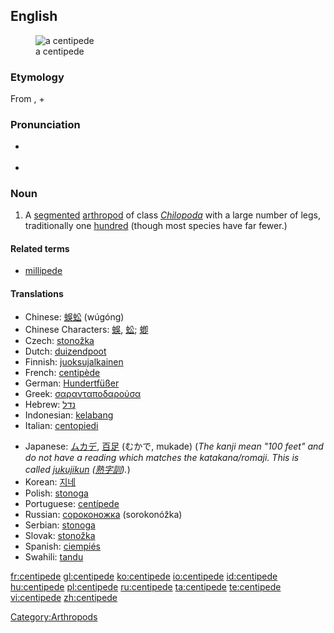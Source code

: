 {{wikipedia}}
==English==
[[Image:Chilopod_%28Marshal_Hedin%29.jpg|thumb|right|a centipede]]

===Etymology===
From {{etyl|la}} {{term|centi-||hundred|lang=la}}, + {{term|-pede||feet|lang=la}}

===Pronunciation===
* {{a|UK}} {{IPA|/ˈʃɛnt.ɪ.pid/}} {{SAMPA|/"SEnt.I.pid/}}
* {{hyphenation|cen-ti-pede|sen'tah-peed}}

===Noun===
{{en-noun}}

# A [[segmented]] [[arthropod]] of class ''[[Chilopoda]]'' with a large number of legs, traditionally one [[hundred]] (though most species have far fewer.)

====Related terms====
* [[millipede]]

====Translations====
{{trans-top|A segmented arthropod of class Chilopoda}}
* Chinese: [[蜈蚣]] (wúgóng)
* Chinese Characters: [[蜈]], [[蚣]]; [[蝍]]
* Czech: [[stonožka]] {{f}}
* Dutch: [[duizendpoot]] {{m}}
* Finnish: [[juoksujalkainen]]
* French: [[centipède]] {{m}}
* German: [[Hundertfüßer]] {{m}}
* Greek: [[σαρανταποδαρούσα]] {{f}}
* Hebrew: [[נדל]] {{m}}
* Indonesian: [[kelabang]]
* Italian: [[centopiedi]] {{m}}
{{trans-mid}}
* Japanese: [[ムカデ]], [[百足]] (むかで, mukade) (''The kanji mean "100 feet" and do not have a reading which matches the katakana/romaji. This is called [[w: ateji|jukujikun]] ([[熟字訓]]).'')
* Korean: [[지네]]
* Polish: [[stonoga]] {{f}}
* Portuguese: [[centípede]] {{m}}
* Russian: [[сороконожка]] {{f}} (sorokonóžka)
* Serbian: [[stonoga]] {{f}}
* Slovak: [[stonožka#Slovak|stonožka]] {{f}}
* Spanish: [[ciempiés]] {{m}}
* Swahili: [[tandu]]
{{trans-bottom}}

[[Category:Arthropods]]

[[fr:centipede]]
[[gl:centipede]]
[[ko:centipede]]
[[io:centipede]]
[[id:centipede]]
[[hu:centipede]]
[[pl:centipede]]
[[ru:centipede]]
[[ta:centipede]]
[[te:centipede]]
[[vi:centipede]]
[[zh:centipede]]